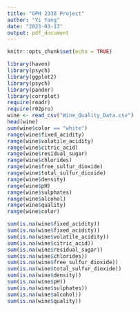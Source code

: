 ```yaml
---
title: "GPH 2338 Project"
author: "Yi Yang"
date: "2023-03-13"
output: pdf_document
---
```


```r
knitr::opts_chunk$set(echo = TRUE)
```

```r
library(haven)
library(psych)
library(ggplot2)
library(psych)
library(pander)
library(corrplot)
require(readr)
require(r02pro)
wine <- read_csv("Wine_Quality_Data.csv")
head(wine)
sum(wine$color == "white")
range(wine$fixed_acidity)
range(wine$volatile_acidity)
range(wine$citric_acid)
range(wine$residual_sugar)
range(wine$chlorides)
range(wine$free_sulfur_dioxide)
range(wine$total_sulfur_dioxide)
range(wine$density)
range(wine$pH)
range(wine$sulphates)
range(wine$alcohol)
range(wine$quality)
range(wine$color)

sum(is.na(wine$fixed_acidity))
sum(is.na(wine$fixed_acidity))
sum(is.na(wine$volatile_acidity))
sum(is.na(wine$citric_acid))
sum(is.na(wine$residual_sugar))
sum(is.na(wine$chlorides))
sum(is.na(wine$free_sulfur_dioxide))
sum(is.na(wine$total_sulfur_dioxide))
sum(is.na(wine$density))
sum(is.na(wine$pH))
sum(is.na(wine$sulphates))
sum(is.na(wine$alcohol))
sum(is.na(wine$quality))
```